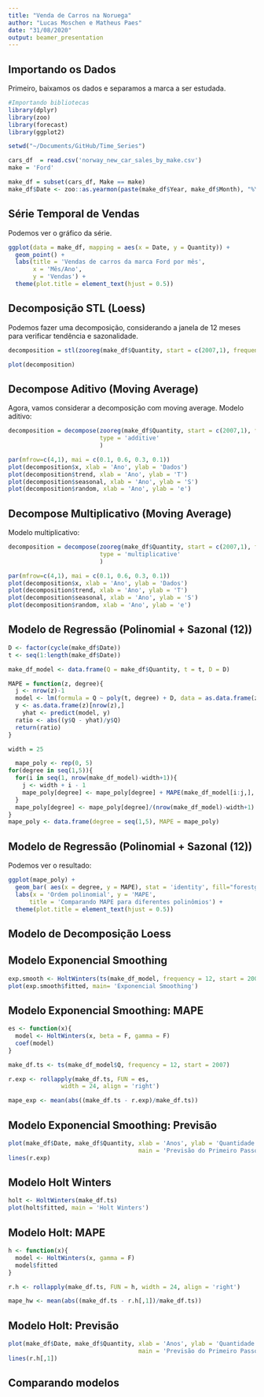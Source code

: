 ```yaml
---
title: "Venda de Carros na Noruega"
author: "Lucas Moschen e Matheus Paes"
date: "31/08/2020"
output: beamer_presentation
---
```


## Importando os Dados

Primeiro, baixamos os dados e separamos a marca a ser estudada.

\vspace{10pt}

```r
#Importando bibliotecas
library(dplyr)
library(zoo)
library(forecast)
library(ggplot2)

setwd("~/Documents/GitHub/Time_Series")
```

\tiny
```r

cars_df  = read.csv('norway_new_car_sales_by_make.csv')
make = 'Ford'

make_df = subset(cars_df, Make == make)
make_df$Date <- zoo::as.yearmon(paste(make_df$Year, make_df$Month), "%Y %m")
```

## Série Temporal de Vendas

Podemos ver o gráfico da série.

\tiny
```r
ggplot(data = make_df, mapping = aes(x = Date, y = Quantity)) + 
  geom_point() + 
  labs(title = 'Vendas de carros da marca Ford por mês', 
       x = 'Mês/Ano', 
       y = 'Vendas') + 
  theme(plot.title = element_text(hjust = 0.5))
```

## Decomposição STL (Loess)

Podemos fazer uma decomposição, considerando a janela de 12 meses para verificar tendência e sazonalidade. 

\tiny

```r
decomposition = stl(zooreg(make_df$Quantity, start = c(2007,1), frequency = 12), s.window = 12)
```

```r
plot(decomposition)
```

## Decompose Aditivo (Moving Average)

Agora, vamos considerar a decomposição com moving average. Modelo aditivo:

\tiny

```r
decomposition = decompose(zooreg(make_df$Quantity, start = c(2007,1), frequency = 12), 
                          type = 'additive'
                          )
```

```r
par(mfrow=c(4,1), mai = c(0.1, 0.6, 0.3, 0.1))
plot(decomposition$x, xlab = 'Ano', ylab = 'Dados')
plot(decomposition$trend, xlab = 'Ano', ylab = 'T')
plot(decomposition$seasonal, xlab = 'Ano', ylab = 'S')
plot(decomposition$random, xlab = 'Ano', ylab = 'e')
```

## Decompose Multiplicativo (Moving Average)

Modelo multiplicativo:

\tiny

```r
decomposition = decompose(zooreg(make_df$Quantity, start = c(2007,1), frequency = 12), 
                          type = 'multiplicative'
                          )
```

```r
par(mfrow=c(4,1), mai = c(0.1, 0.6, 0.3, 0.1))
plot(decomposition$x, xlab = 'Ano', ylab = 'Dados')
plot(decomposition$trend, xlab = 'Ano', ylab = 'T')
plot(decomposition$seasonal, xlab = 'Ano', ylab = 'S')
plot(decomposition$random, xlab = 'Ano', ylab = 'e')
```

## Modelo de Regressão (Polinomial + Sazonal (12))

\tiny

```r
D <- factor(cycle(make_df$Date))
t <- seq(1:length(make_df$Date))

make_df_model <- data.frame(Q = make_df$Quantity, t = t, D = D)

MAPE = function(z, degree){
  j <- nrow(z)-1
  model <- lm(formula = Q ~ poly(t, degree) + D, data = as.data.frame(z)[1:j,])
  y <- as.data.frame(z)[nrow(z),]
    yhat <- predict(model, y)
  ratio <- abs((y$Q - yhat)/y$Q)
  return(ratio)
}

width = 25

  mape_poly <- rep(0, 5)
for(degree in seq(1,5)){
  for(i in seq(1, nrow(make_df_model)-width+1)){
    j <- width + i - 1
    mape_poly[degree] <- mape_poly[degree] + MAPE(make_df_model[i:j,], degree)
  }
  mape_poly[degree] <- mape_poly[degree]/(nrow(make_df_model)-width+1)  
}
mape_poly <- data.frame(degree = seq(1,5), MAPE = mape_poly)
```

## Modelo de Regressão (Polinomial + Sazonal (12))

Podemos ver o resultado: 

```r
ggplot(mape_poly) + 
  geom_bar( aes(x = degree, y = MAPE), stat = 'identity', fill="forestgreen", alpha=0.5) + 
  labs(x = 'Ordem polinomial', y = 'MAPE', 
      title = 'Comparando MAPE para diferentes polinômios') + 
  theme(plot.title = element_text(hjust = 0.5))
```

## Modelo de Decomposição Loess

## Modelo Exponencial Smoothing

\tiny

```r
exp.smooth <- HoltWinters(ts(make_df_model, frequency = 12, start = 2007), beta = F, gamma = F)
plot(exp.smooth$fitted, main= 'Exponencial Smoothing')
```

## Modelo Exponencial Smoothing: MAPE

\tiny

```r
es <- function(x){
  model <- HoltWinters(x, beta = F, gamma = F)
  coef(model)
}

make_df.ts <- ts(make_df_model$Q, frequency = 12, start = 2007)

r.exp <- rollapply(make_df.ts, FUN = es, 
               width = 24, align = 'right')

mape_exp <- mean(abs((make_df.ts - r.exp)/make_df.ts))
```

## Modelo Exponencial Smoothing: Previsão

\tiny

```r
plot(make_df$Date, make_df$Quantity, xlab = 'Anos', ylab = 'Quantidade de vendas', 
                                     main = 'Previsão do Primeiro Passo ES')
lines(r.exp)
```

## Modelo Holt Winters

\tiny

```r
holt <- HoltWinters(make_df.ts)
plot(holt$fitted, main = 'Holt Winters')
```

## Modelo Holt: MAPE 

\tiny

```r
h <- function(x){
  model <- HoltWinters(x, gamma = F)
  model$fitted
}

r.h <- rollapply(make_df.ts, FUN = h, width = 24, align = 'right')

mape_hw <- mean(abs((make_df.ts - r.h[,1])/make_df.ts))
```

## Modelo Holt: Previsão

\tiny

```r
plot(make_df$Date, make_df$Quantity, xlab = 'Anos', ylab = 'Quantidade de vendas', 
                                     main = 'Previsão do Primeiro Passo Holt')
lines(r.h[,1])
```

## Comparando modelos 
